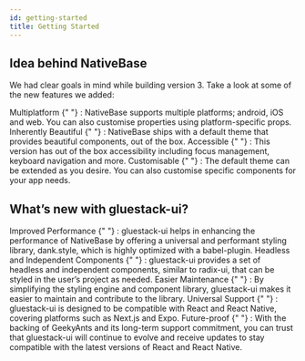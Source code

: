 ```yaml
---
id: getting-started
title: Getting Started
---
```


<Box>
  <GettingStartedHero/>

## Idea behind NativeBase

<Box maxW="650">

We had clear goals in mind while building version 3. Take a look at some of the new features we added:

<Box mb="4">
<ListItem>

<Text lineHeight="xl">
  <Text
    bold
    _dark={{ color: "coolGray.50" }}
    _light={{ color: "coolGray.900" }}
  >
    Multiplatform
  </Text>{" "}
  : NativeBase supports multiple platforms; android, iOS and web. You can also
  customise properties using platform-specific props.
</Text>

</ListItem>
</Box>
<Box mb="4">
<ListItem>

<Text lineHeight="xl">
  <Text
    bold
    _dark={{ color: "coolGray.50" }}
    _light={{ color: "coolGray.900" }}
  >
    Inherently Beautiful
  </Text>{" "}
  : NativeBase ships with a default theme that provides beautiful components,
  out of the box.
</Text>

</ListItem>
</Box>
<Box mb="4">
<ListItem>

<Text lineHeight="xl">
  <Text
    bold
    _dark={{ color: "coolGray.50" }}
    _light={{ color: "coolGray.900" }}
  >
    Accessible
  </Text>{" "}
  : This version has out of the box accessibility including focus management,
  keyboard navigation and more.
</Text>

</ListItem>
</Box>
<Box mb="4">
<ListItem>

<Text lineHeight="xl">
  <Text
    bold
    _dark={{ color: "coolGray.50" }}
    _light={{ color: "coolGray.900" }}
  >
    Customisable
  </Text>{" "}
  : The default theme can be extended as you desire. You can also customise
  specific components for your app needs.
</Text>

</ListItem>
</Box>

</Box>

## What’s new with gluestack-ui?

<Box mb="4">
  <ListItem>
    <Text lineHeight="xl">
      <Text
        bold
        _dark={{ color: "coolGray.50" }}
        _light={{ color: "coolGray.900" }}
      >
        Improved Performance
      </Text>{" "}
      : gluestack-ui helps in enhancing the performance of NativeBase by
      offering a universal and performant styling library, dank.style, which is
      highly optimized with a babel-plugin.
    </Text>
  </ListItem>
</Box>
<Box mb="4">
  <ListItem>
    <Text lineHeight="xl">
      <Text
        bold
        _dark={{ color: "coolGray.50" }}
        _light={{ color: "coolGray.900" }}
      >
        Headless and Independent Components
      </Text>{" "}
      : gluestack-ui provides a set of headless and independent components,
      similar to radix-ui, that can be styled in the user’s project as needed.
    </Text>
  </ListItem>
</Box>
<Box mb="4">
  <ListItem>
    <Text lineHeight="xl">
      <Text
        bold
        _dark={{ color: "coolGray.50" }}
        _light={{ color: "coolGray.900" }}
      >
        Easier Maintenance
      </Text>{" "}
      : By simplifying the styling engine and component library, gluestack-ui
      makes it easier to maintain and contribute to the library.
    </Text>
  </ListItem>
</Box>
<Box mb="4">
  <ListItem>
    <Text lineHeight="xl">
      <Text
        bold
        _dark={{ color: "coolGray.50" }}
        _light={{ color: "coolGray.900" }}
      >
        Universal Support
      </Text>{" "}
      : gluestack-ui is designed to be compatible with React and React Native,
      covering platforms such as Next.js and Expo.
    </Text>
  </ListItem>
</Box>
<Box mb="4">
  <ListItem>
    <Text lineHeight="xl">
      <Text
        bold
        _dark={{ color: "coolGray.50" }}
        _light={{ color: "coolGray.900" }}
      >
        Future-proof
      </Text>{" "}
      : With the backing of GeekyAnts and its long-term support commitment, you
      can trust that gluestack-ui will continue to evolve and receive updates to
      stay compatible with the latest versions of React and React Native.
    </Text>
  </ListItem>
</Box>

</Box>
